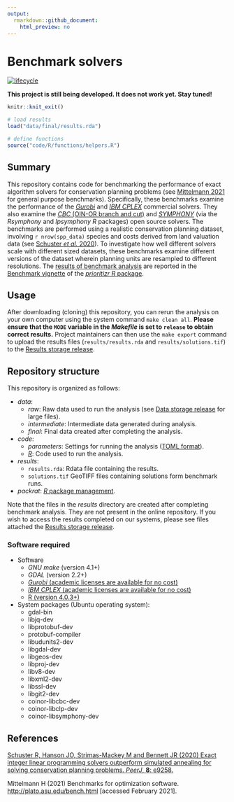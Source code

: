```yaml
---
output:
  rmarkdown::github_document:
    html_preview: no
---
```


<!--- README.md is generated from README.Rmd. Please edit that file -->

# Benchmark solvers

[![lifecycle](https://img.shields.io/badge/Lifecycle-experimental-orange.svg)](https://www.tidyverse.org/lifecycle/#experimental)

**This project is still being developed. It does not work yet. Stay tuned!**

```r
knitr::knit_exit()
```

```r
# load results
load("data/final/results.rda")

# define functions
source("code/R/functions/helpers.R")
```

## Summary

This repository contains code for benchmarking the performance of exact algorithm solvers for conservation planning problems (see [Mittelmann 2021](http://plato.asu.edu/bench.html) for general purpose benchmarks). Specifically, these benchmarks examine the performance of the [_Gurobi_](https://www.gurobi.com/) and [_IBM CPLEX_](https://www.ibm.com/analytics/cplex-optimizer) commercial solvers. They also examine the [_CBC_ (OIN-OR branch and cut)](https://projects.coin-or.org/Cbc) and [_SYMPHONY_](https://prioritizr.net/reference/add_rsymphony_solver.html) (via the _Rsymphony_ and _lpsymphony R_ packages) open source solvers. The benchmarks are performed using a realistic conservation planning dataset, involving `r nrow(spp_data)` species and costs derived from land valuation data (see [Schuster *et al.* 2020](https://doi.org/10.7717/peerj.9258)). To investigate how well different solvers scale with different sized datasets, these benchmarks examine different versions of the dataset wherein planning units are resampled to different resolutions. The [results of benchmark analysis](https://prioritizr.net/) are reported in the [Benchmark vignette](https://prioritizr.net/articles/benchmark.html) of the [_prioritizr R_ package](https://prioritizr.net/).

## Usage

After downloading (cloning) this repository, you can rerun the analysis on your own computer using the system command `make clean all`. **Please ensure that the `MODE` variable in the _Makefile_ is set to `release` to obtain correct results.** Project maintainers can then use the `make export` command to upload the results files (`results/results.rda` and `results/solutions.tif`) to the [Results storage release](https://github.com/prioritizr/benchmark/releases/tag/v0.0.2).

## Repository structure

This repository is organized as follows:

* _data_:
    + _raw_: Raw data used to run the analysis (see [Data storage release](https://github.com/prioritizr/benchmark/releases/tag/v0.0.1) for large files).
    + _intermediate_: Intermediate data generated during analysis.
    + _final_: Final data created after completing the analysis.
* _code_:
    + _parameters_: Settings for running the analysis ([TOML format](https://github.com/toml-lang/toml)).
    + [_R_](www.r-project.org): Code used to run the analysis.
* _results_:
    + `results.rda`: Rdata file containing the results.
    + `solutions.tif` GeoTIFF files containing solutions form benchmark runs.
* _packrat_: [_R_ package management](https://rstudio.github.io/packrat/).

Note that the files in the _results_ directory are created after completing benchmark analysis. They are not present in the online repository. If you wish to access the results completed on our systems, please see files attached the [Results storage release](https://github.com/prioritizr/benchmark/releases/tag/v0.0.2).

### Software required

* Software
    + _GNU make_ (version 4.1+)
    + _GDAL_ (version 2.2+)
    + [_Gurobi_ (academic licenses are available for no cost)](http://www.gurobi.com/)
    + [_IBM CPLEX_ (academic licenses are available for no cost)](https://www.ibm.com/analytics/cplex-optimizer)
    + [R (version 4.0.3+)](https://www.r-project.org)
* System packages (Ubuntu operating system):
    + gdal-bin
    + libjq-dev
    + libprotobuf-dev
    + protobuf-compiler
    + libudunits2-dev
    + libgdal-dev
    + libgeos-dev
    + libproj-dev
    + libv8-dev
    + libxml2-dev
    + libssl-dev
    + libgit2-dev
    + coinor-libcbc-dev
    + coinor-libclp-dev
    + coinor-libsymphony-dev

## References

[Schuster R, Hanson JO, Strimas-Mackey M and Bennett JR (2020) Exact integer linear programming solvers outperform simulated annealing for solving conservation planning problems. _PeerJ_, **8**: e9258.](https://doi.org/10.7717/peerj.9258)

Mittelmann H (2021) Benchmarks for optimization software. <http://plato.asu.edu/bench.html> [accessed February 2021].
